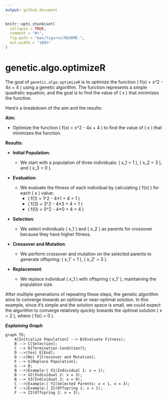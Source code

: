 ---
output: github_document
---

<!-- README.md is generated from README.Rmd. Please edit that file -->

```{r, include = FALSE}
knitr::opts_chunk$set(
  collapse = TRUE,
  comment = "#>",
  fig.path = "man/figures/README-",
  out.width = "100%"
)
```

# genetic.algo.optimizeR

<!-- badges: start -->
<!-- badges: end -->

The goal of `genetic.algo.optimizeR` is to optimize the function \( f(x) = x^2 - 4x + 4 \) using a genetic algorithm. The function represents a simple quadratic equation, and the goal is to find the value of \( x \) that minimizes the function.

Here's a breakdown of the aim and the results:

**Aim:**

- Optimize the function \( f(x) = x^2 - 4x + 4 \) to find the value of \( x \) that minimizes the function.

**Results:**

- **Initial Population**:

  - We start with a population of three individuals: \( x_1 = 1 \), \( x_2 = 3 \), and \( x_3 = 0 \).
<br>
- **Evaluation**:

  - We evaluate the fitness of each individual by calculating \( f(x) \) for each \( x \) value:
    - \( f(1) = 1^2 - 4*1 + 4 = 1 \)
    - \( f(3) = 3^2 - 4*3 + 4 = 1 \)
    - \( f(0) = 0^2 - 4*0 + 4 = 4 \)

- **Selection**:

  - We select individuals \( x_1 \) and \( x_2 \) as parents for crossover because they have higher fitness.

- **Crossover and Mutation**:

  - We perform crossover and mutation on the selected parents to generate offspring: \( x_1' = 1 \), \( x_2' = 3 \).

- **Replacement**:

  - We replace individual \( x_1 \) with offspring \( x_1' \), maintaining the population size.

After multiple generations of repeating these steps, the genetic algorithm aims to converge towards an optimal or near-optimal solution. In this example, since it's simple and the solution space is small, we could expect the algorithm to converge relatively quickly towards the optimal solution \( x = 2 \), where \( f(x) = 0 \).


***Explaining Graph***

```mermaid
graph TD;
    A[Initialize Population] --> B(Evaluate Fitness);
    B --> C[Selection];
    C --> D{Termination Condition?};
    D -->|Yes| E[End];
    D -->|No| F[Crossover and Mutation];
    F --> G[Replace Population];
    G --> B;
    B -->|Example:| X1(Individual 1: x = 1);
    B --> X2(Individual 2: x = 3);
    B --> X3(Individual 3: x = 0);
    C -->|Example:| Y1(Selected Parents: x = 1, x = 3);
    F -->|Example:| Z1(Offspring 1: x = 1);
    F --> Z2(Offspring 2: x = 3);
```

